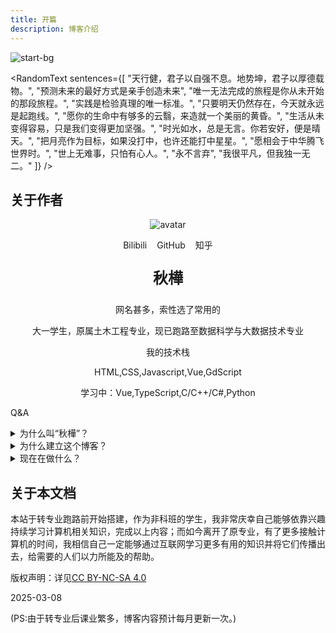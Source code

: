 ```yaml
---
title: 开篇
description: 博客介绍
---
```


![start-bg](../../assets/start-img/start-bg.jpg)


<RandomText sentences={[
  "天行健，君子以自强不息。地势坤，君子以厚德载物。",
  "预测未来的最好方式是亲手创造未来",
  "唯一无法完成的旅程是你从未开始的那段旅程。",
  "实践是检验真理的唯一标准。",
  "只要明天仍然存在，今天就永远是起跑线。",
  "愿你的生命中有够多的云翳，来造就一个美丽的黄昏。",
  "生活从未变得容易，只是我们变得更加坚强。",
  "时光如水，总是无言。你若安好，便是晴天。",
  "把月亮作为目标，如果没打中，也许还能打中星星。",
  "愿相会于中华腾飞世界时。",
  "世上无难事，只怕有心人。",
  "永不言弃",
  "我很平凡，但我独一无二。"
]} />

## 关于作者
<center>

![avatar](../../assets/start-img/avatar_resized.jpg)

<div class="container-icon">
<a href="https://space.bilibili.com/3546706348084176" style="padding: 6px;font-size: 14px;text-decoration: none;" className="iconfont icon-bilibili">Bilibili</a>
<a href="https://github.com/maindraster" style="padding: 6px;font-size: 14px;text-decoration: none;" className="iconfont icon-github">GitHub</a>
<a href="https://www.zhihu.com/people/qcng" style="padding: 6px;font-size: 14px;text-decoration: none;" className="iconfont icon-zhihu">知乎</a>
</div>

<p style="font-size: 24px"><b>秋樺</b></p>
网名甚多，索性选了常用的

大一学生，原属土木工程专业，现已跑路至数据科学与大数据技术专业

我的技术栈

HTML,CSS,Javascript,Vue,GdScript

学习中：Vue,TypeScript,C/C++/C#,Python

</center>  

Q&A

<details>
<summary>为什么叫“秋樺”？</summary>
因为喜欢秋天的富饶、成功与收获,也喜欢白桦的温柔、坚韧、治愈与新生，所以二者各取一字，就叫秋樺。
</details>

<details>
<summary>为什么建立这个博客？</summary>

1. 可以当简历（笑）；  

2. 分享自己学习/生活过程中遇到的困难、个人解决这些问题的方式方法，以及一些杂项教程。
</details>

<details>
<summary>现在在做什么？</summary>
目前主要补习转专业后落下的课程，然后是学习Vue3.0和TypeScript，以及数据可视化相关内容，接下来应该会向数据分析/AI（深度学习、机器学习）这方面靠拢并且深入学习；

- 闲余时间也在学习使用GoDot开发2D游戏；

- 其次就是持续完善本站内容，写点经验之谈以及杂七杂八的教程；

- （个人笔记有些杂乱，整理完成后会挑选部分上传至此）

- 之后可能会根据兴趣学些其他工科专业的内容，比如STM32单片机之类的🤔，当然，权作兴趣。
</details>

## 关于本文档
本站于转专业跑路前开始搭建，作为非科班的学生，我非常庆幸自己能够依靠兴趣持续学习计算机相关知识，完成以上内容；而如今离开了原专业，有了更多接触计算机的时间，我相信自己一定能够通过互联网学习更多有用的知识并将它们传播出去，给需要的人们以力所能及的帮助。

版权声明：详见[CC BY-NC-SA 4.0](https://creativecommons.org/licenses/by-nc-sa/4.0/)

2025-03-08

(PS:由于转专业后课业繁多，博客内容预计每月更新一次。)